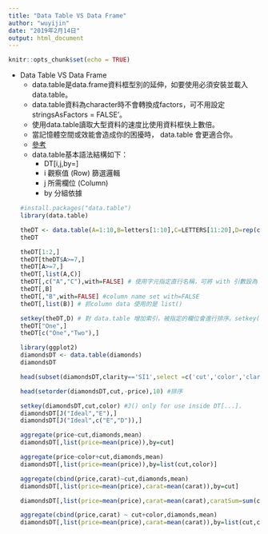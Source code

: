 ---
title: "Data Table VS Data Frame"
author: "wuyijin"
date: "2019年2月14日"
output: html_document
---

```{r setup, include=FALSE}
knitr::opts_chunk$set(echo = TRUE)
```

*   Data Table VS Data Frame
    * data.table是data.frame資料框型別的延伸，如要使用必須安裝並載入data.table。
    * data.table資料為character時不會轉換成factors，可不用設定stringsAsFactors = FALSE'。
    * 使用data.table讀取大型資料的速度比使用資料框快上數倍。
    * 當記憶體空間或效能會造成你的困擾時， data.table 會更適合你。
    * [參考](https://www.quora.com/Which-is-better-to-use-for-data-manipulation-dplyr-package-or-data-table-library) 
    * data.table基本語法結構如下：
        * DT[i,j,by=]
        * i 觀察值 (Row) 篩選邏輯
        * j 所需欄位 (Column)
        * by 分組依據
        
    ```{r warning=FALSE}
    #install.packages("data.table")
    library(data.table) 
    
    theDT <- data.table(A=1:10,B=letters[1:10],C=LETTERS[11:20],D=rep(c("One","Two","Three"),length.out=10))
    theDT
    
    theDT[1:2,]
    theDT[theDT$A>=7,]
    theDT[A>=7,]
    theDT[,list(A,C)]
    theDT[,c("A","C"),with=FALSE] # 使用字元指定直行名稱，可將 with 引數設為 FALSE的方式
    theDT[,B]
    theDT[,"B",with=FALSE] #column name set with=FALSE
    theDT[,list(B)] # 抓column data 使用的是 list() 
    
    setkey(theDT,D) # 對 data.table 增加索引，被指定的欄位會進行排序。setkey([指定的 datatable ], [指定作為索引的欄位])
    theDT["One",]
    theDT[c("One","Two"),]
    
    library(ggplot2)
    diamondsDT <- data.table(diamonds)
    diamondsDT
    
    head(subset(diamondsDT,clarity=='SI1',select =c('cut','color','clarity','carat','price')),3)
    
    head(setorder(diamondsDT,cut,-price),10) #排序
    
    setkey(diamondsDT,cut,color) #J() only for use inside DT[...].
    diamondsDT[J("Ideal","E"),] 
    diamondsDT[J("Ideal",c("E","D")),]

    aggregate(price~cut,diamonds,mean)
    diamondsDT[,list(price=mean(price)),by=cut]

    aggregate(price~color+cut,diamonds,mean)
    diamondsDT[,list(price=mean(price)),by=list(cut,color)]

    aggregate(cbind(price,carat)~cut,diamonds,mean)
    diamondsDT[,list(price=mean(price),carat=mean(carat)),by=cut]

    diamondsDT[,list(price=mean(price),carat=mean(carat),caratSum=sum(carat)),by=cut] #more calculate

    aggregate(cbind(price,carat) ~ cut+color,diamonds,mean)
    diamondsDT[,list(price=mean(price),carat=mean(carat)),by=list(cut,color)]
    ```
    